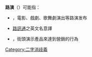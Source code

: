 '''路演'''（{{lang-en|Roadshow}}）可能指：

* {{tsl|en|Roadshow theatrical release|路演首映}}，電影、戲劇、歌舞劇演出等路演发布
* [[路訊通|路訊通]]之英文名意譯
*{{le|路演 (金融)|Financial roadshows}}，街頭演示產品來達到營銷的行為
{{Set index article}}

[[Category:二字消歧義|Category:二字消歧義]]